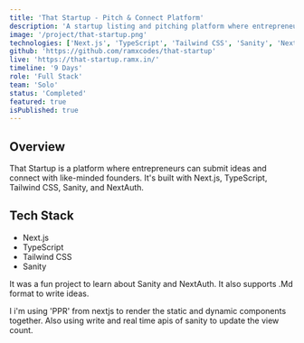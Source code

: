 ```yaml
---
title: 'That Startup - Pitch & Connect Platform'
description: 'A startup listing and pitching platform where entrepreneurs can submit ideas and connect with like-minded founders'
image: '/project/that-startup.png'
technologies: ['Next.js', 'TypeScript', 'Tailwind CSS', 'Sanity', 'NextAuth']
github: 'https://github.com/ramxcodes/that-startup'
live: 'https://that-startup.ramx.in/'
timeline: '9 Days'
role: 'Full Stack'
team: 'Solo'
status: 'Completed'
featured: true
isPublished: true
---
```


## Overview

That Startup is a platform where entrepreneurs can submit ideas and connect with like-minded founders. It's built with Next.js, TypeScript, Tailwind CSS, Sanity, and NextAuth.

## Tech Stack

- Next.js
- TypeScript
- Tailwind CSS
- Sanity

It was a fun project to learn about Sanity and NextAuth. It also supports .Md format to write ideas.

I i'm using 'PPR' from nextjs to render the static and dynamic components together. Also using write and real time apis of sanity to update the view count.